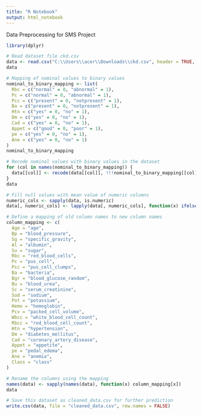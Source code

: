 ---
title: "R Notebook"
output: html_notebook
---

Data Preprocessing for SMS Project

```{r}
library(dplyr)

# Read dataset file ckd.csv
data <- read.csv("C:\\Users\\acer\\Downloads\\ckd.csv", header = TRUE, na.strings = c("?"))
data
```

```{r}
# Mapping of nominal values to binary values
nominal_to_binary_mapping <- list(
  Rbc = c("normal" = 0, "abnormal" = 1),
  Pc = c("normal" = 0, "abnormal" = 1),
  Pcc = c("present" = 0, "notpresent" = 1),
  Ba = c("present" = 0, "notpresent" = 1),
  Htn = c("yes" = 0, "no" = 1),
  Dm = c("yes" = 0, "no" = 1),
  Cad = c("yes" = 0, "no" = 1),
  Appet = c("good" = 0, "poor" = 1),
  pe = c("yes" = 0, "no" = 1),
  Ane = c("yes" = 0, "no" = 1)
)
nominal_to_binary_mapping 
```

```{r}
# Recode nominal values with binary values in the dataset
for (col in names(nominal_to_binary_mapping)) {
  data[[col]] <- recode(data[[col]], !!!nominal_to_binary_mapping[[col]])
}
data
```

```{r}
# Fill null values with mean value of numeric columns
numeric_cols <- sapply(data, is.numeric)
data[, numeric_cols] <- lapply(data[, numeric_cols], function(x) ifelse(is.na(x), mean(x, na.rm = TRUE), x))

```

```{r}
# Define a mapping of old column names to new column names
column_mapping <- c(
  Age = "age",
  Bp = "blood_pressure",
  Sg = "specific_gravity",
  Al = "albumin",
  Su = "sugar",
  Rbc = "red_blood_cells",
  Pc = "pus_cell",
  Pcc = "pus_cell_clumps",
  Ba = "bacteria",
  Bgr = "blood_glucose_random",
  Bu = "blood_urea",
  Sc = "serum_creatinine",
  Sod = "sodium",
  Pot = "potassium",
  Hemo = "hemoglobin",
  Pcv = "packed_cell_volume",
  Wbcc = "white_blood_cell_count",
  Rbcc = "red_blood_cell_count",
  Htn = "hypertension",
  Dm = "diabetes_mellitus",
  Cad = "coronary_artery_disease",
  Appet = "appetite",
  pe = "pedal_edema",
  Ane = "anemia",
  Class = "class"
)
```

```{r}
# Rename the columns using the mapping
names(data) <- sapply(names(data), function(x) column_mapping[x])
data
```

```{r}

# Save this dataset as cleaned_data.csv for further prediction
write.csv(data, file = "cleaned_data.csv", row.names = FALSE)
```

